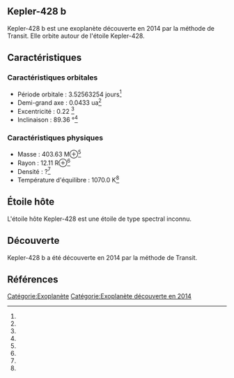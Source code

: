 == Kepler-428 b ==

{{Infobox Exoplanète
| nom = Kepler-428 b
| image = 
| légende = 
| étoile = Kepler-428
| constellation = 
| ascension_droite = 
| déclinaison = 
| distance = ?
| type_spectral = ?
| masse = 403.63 M⊕<ref></ref>
| rayon = 12.11 R⊕<ref></ref>
| densité = ?<ref></ref>
| gravité = ?<ref></ref>
| température = 1070.0 K<ref></ref>
| période = 3.52563254 j<ref></ref>
| demi_grand_axe = 0.0433 ua<ref></ref>
| excentricité = 0.22 <ref></ref>
| inclinaison = 89.36 °<ref></ref>
| méthode_découverte = Transit
| date_découverte = 2014
| statut = Confirmée
}}

Kepler-428 b est une exoplanète découverte en 2014 par la méthode de Transit. Elle orbite autour de l'étoile Kepler-428.

== Caractéristiques ==

=== Caractéristiques orbitales ===
* Période orbitale : 3.52563254 jours<ref></ref>
* Demi-grand axe : 0.0433 ua<ref></ref>
* Excentricité : 0.22 <ref></ref>
* Inclinaison : 89.36 °<ref></ref>

=== Caractéristiques physiques ===
* Masse : 403.63 M⊕<ref></ref>
* Rayon : 12.11 R⊕<ref></ref>
* Densité : ?<ref></ref>
* Température d'équilibre : 1070.0 K<ref></ref>

== Étoile hôte ==

{{Infobox Étoile
| nom = Kepler-428
| image = 
| légende = 
| constellation = 
| ascension_droite = 
| déclinaison = 
| distance = ?
| type_spectral = ?
| magnitude_absolue = 
| magnitude_apparente = 
| masse = ?<ref></ref>
| rayon = ?<ref></ref>
| température = ?<ref></ref>
| métallicité = ?<ref></ref>
| âge = ?<ref></ref>
}}

L'étoile hôte Kepler-428 est une étoile de type spectral inconnu.

== Découverte ==

Kepler-428 b a été découverte en 2014 par la méthode de Transit.

== Références ==
<references />

[[Catégorie:Exoplanète]]
[[Catégorie:Exoplanète découverte en 2014]]
